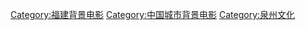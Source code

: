 [[Category:福建背景电影|Category:福建背景电影]]
[[Category:中国城市背景电影|Category:中国城市背景电影]]
[[Category:泉州文化|Category:泉州文化]]